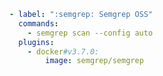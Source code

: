 ```yaml
- label: ":semgrep: Semgrep OSS"
  commands:
    - semgrep scan --config auto
  plugins:
    - docker#v3.7.0:
        image: semgrep/semgrep
```
